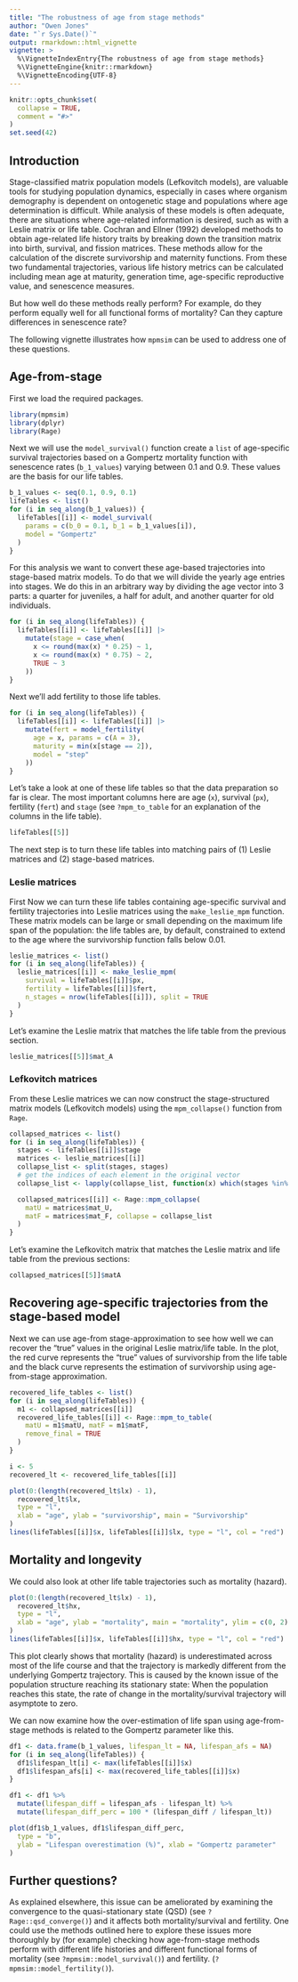 ```yaml
---
title: "The robustness of age from stage methods"
author: "Owen Jones"
date: "`r Sys.Date()`"
output: rmarkdown::html_vignette
vignette: >
  %\VignetteIndexEntry{The robustness of age from stage methods}
  %\VignetteEngine{knitr::rmarkdown}
  %\VignetteEncoding{UTF-8}
---
```


```r
knitr::opts_chunk$set(
  collapse = TRUE,
  comment = "#>"
)
set.seed(42)
```

## Introduction

Stage-classified matrix population models (Lefkovitch models), are valuable tools for studying population dynamics, especially in cases where organism demography is dependent on ontogenetic stage and populations where age determination is difficult. While analysis of these models is often adequate, there are situations where age-related information is desired, such as with a Leslie matrix or life table. Cochran and Ellner (1992) developed methods to obtain age-related life history traits by breaking down the transition matrix into birth, survival, and fission matrices. These methods allow for the calculation of the discrete survivorship and maternity functions. From these two fundamental trajectories, various life history metrics can be calculated including mean age at maturity, generation time, age-specific reproductive value, and senescence measures.

But how well do these methods really perform? For example, do they perform equally well for all functional forms of mortality? Can they capture differences in senescence rate? 

The following vignette illustrates how `mpmsim` can be used to address one of these questions.


## Age-from-stage

First we load the required packages.

```r
library(mpmsim)
library(dplyr)
library(Rage)
```

Next we will use the `model_survival()` function create a `list` of age-specific survival trajectories based on a Gompertz mortality function with senescence rates (`b_1_values`) varying between 0.1 and 0.9. These values are the basis for our life tables.

```r
b_1_values <- seq(0.1, 0.9, 0.1)
lifeTables <- list()
for (i in seq_along(b_1_values)) {
  lifeTables[[i]] <- model_survival(
    params = c(b_0 = 0.1, b_1 = b_1_values[i]),
    model = "Gompertz"
  )
}
```

For this analysis we want to convert these age-based trajectories into stage-based matrix models. To do that we will divide the yearly age entries into stages. We do this in an arbitrary way by dividing the age vector into 3 parts: a quarter for juveniles, a half for adult, and another quarter for old individuals.

```r
for (i in seq_along(lifeTables)) {
  lifeTables[[i]] <- lifeTables[[i]] |>
    mutate(stage = case_when(
      x <= round(max(x) * 0.25) ~ 1,
      x <= round(max(x) * 0.75) ~ 2,
      TRUE ~ 3
    ))
}
```


Next we'll add fertility to those life tables.

```r
for (i in seq_along(lifeTables)) {
  lifeTables[[i]] <- lifeTables[[i]] |>
    mutate(fert = model_fertility(
      age = x, params = c(A = 3),
      maturity = min(x[stage == 2]),
      model = "step"
    ))
}
```

Let's take a look at one of these life tables so that the data preparation so far is clear. The most important columns here are age (`x`), survival (`px`), fertility (`fert`) and `stage` (see `?mpm_to_table` for an explanation of the columns in the life table).

```r
lifeTables[[5]]
```


The next step is to turn these life tables into matching pairs of (1) Leslie matrices and (2) stage-based matrices.

### Leslie matrices

First Now we can turn these life tables containing age-specific survival and fertility trajectories into Leslie matrices using the `make_leslie_mpm` function. These matrix models can be large or small depending on the maximum life span of the population: the life tables are, by default, constrained to extend to the age where the survivorship function falls below 0.01.

```r
leslie_matrices <- list()
for (i in seq_along(lifeTables)) {
  leslie_matrices[[i]] <- make_leslie_mpm(
    survival = lifeTables[[i]]$px,
    fertility = lifeTables[[i]]$fert,
    n_stages = nrow(lifeTables[[i]]), split = TRUE
  )
}
```

Let's examine the Leslie matrix that matches the life table from the previous section.

```r
leslie_matrices[[5]]$mat_A
```


### Lefkovitch matrices

From these Leslie matrices we can now construct the stage-structured matrix models (Lefkovitch models) using the `mpm_collapse()` function from `Rage`.

```r
collapsed_matrices <- list()
for (i in seq_along(lifeTables)) {
  stages <- lifeTables[[i]]$stage
  matrices <- leslie_matrices[[i]]
  collapse_list <- split(stages, stages)
  # get the indices of each element in the original vector
  collapse_list <- lapply(collapse_list, function(x) which(stages %in% x))

  collapsed_matrices[[i]] <- Rage::mpm_collapse(
    matU = matrices$mat_U,
    matF = matrices$mat_F, collapse = collapse_list
  )
}
```



Let's examine the Lefkovitch matrix that matches the Leslie matrix and life table from the previous sections:

```r
collapsed_matrices[[5]]$matA
```


## Recovering age-specific trajectories from the stage-based model

Next we can use age-from stage-approximation to see how well we can recover the "true" values in the original Leslie matrix/life table. In the plot, the red curve represents the "true" values of survivorship from the life table and the black curve represents the estimation of survivorship using age-from-stage approximation. 


```r
recovered_life_tables <- list()
for (i in seq_along(lifeTables)) {
  m1 <- collapsed_matrices[[i]]
  recovered_life_tables[[i]] <- Rage::mpm_to_table(
    matU = m1$matU, matF = m1$matF,
    remove_final = TRUE
  )
}
```



```r
i <- 5
recovered_lt <- recovered_life_tables[[i]]

plot(0:(length(recovered_lt$lx) - 1),
  recovered_lt$lx,
  type = "l",
  xlab = "age", ylab = "survivorship", main = "Survivorship"
)
lines(lifeTables[[i]]$x, lifeTables[[i]]$lx, type = "l", col = "red")
```

## Mortality and longevity

We could also look at other life table trajectories such as mortality (hazard).

```r
plot(0:(length(recovered_lt$lx) - 1),
  recovered_lt$hx,
  type = "l",
  xlab = "age", ylab = "mortality", main = "mortality", ylim = c(0, 2)
)
lines(lifeTables[[i]]$x, lifeTables[[i]]$hx, type = "l", col = "red")
```


This plot clearly shows that mortality (hazard) is underestimated across most of the life course and that the trajectory is markedly different from the underlying Gompertz trajectory. This is caused by the known issue of the population structure reaching its stationary state: When the population reaches this state, the rate of change in the mortality/survival trajectory will asymptote to zero. 

We can now examine how the over-estimation of life span using age-from-stage methods is related to the Gompertz parameter like this.

```r
df1 <- data.frame(b_1_values, lifespan_lt = NA, lifespan_afs = NA)
for (i in seq_along(lifeTables)) {
  df1$lifespan_lt[i] <- max(lifeTables[[i]]$x)
  df1$lifespan_afs[i] <- max(recovered_life_tables[[i]]$x)
}

df1 <- df1 %>%
  mutate(lifespan_diff = lifespan_afs - lifespan_lt) %>%
  mutate(lifespan_diff_perc = 100 * (lifespan_diff / lifespan_lt))

plot(df1$b_1_values, df1$lifespan_diff_perc,
  type = "b",
  ylab = "Lifespan overestimation (%)", xlab = "Gompertz parameter"
)
```

## Further questions?

As explained elsewhere, this issue can be ameliorated by examining the convergence to the quasi-stationary state (QSD) (see `?Rage::qsd_converge()`) and it affects both mortality/survival and fertility. One could use the methods outlined here to explore these issues more thoroughly by (for example) checking how age-from-stage methods perform with different life histories and different functional forms of mortality (see `?mpmsim::model_survival()`) and fertility.
(`?mpmsim::model_fertility()`).
